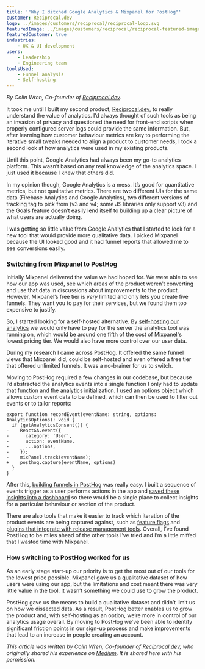 ```yaml
---
title: '"Why I ditched Google Analytics & Mixpanel for PostHog"'
customer: Reciprocal.dev
logo: ../images/customers/reciprocal/reciprocal-logo.svg
featuredImage: ../images/customers/reciprocal/reciprocal-featured-image.png
featuredCustomer: true
industries:
    - UX & UI development
users:
    - Leadership
    - Engineering team
toolsUsed:
    - Funnel analysis
    - Self-hosting
---
```

_By Colin Wren, Co-founder of [Reciprocal.dev](https://reciprocal.dev/)._

It took me until I built my second product, [Reciprocal.dev](https://reciprocal.dev/), to really understand the value of analytics. I’d always thought of such tools as being an invasion of privacy and questioned the need for front-end scripts when properly configured server logs could provide the same information. But, after learning how customer behaviour metrics are key to performing the iterative small tweaks needed to align a product to customer needs, I took a second look at how analytics were used in my existing products.

Until this point, Google Analytics had always been my go-to analytics platform. This wasn’t based on any real knowledge of the analytics space. I just used it because I knew that others did.

In my opinion though, Google Analytics is a mess. It’s good for quantitative metrics, but not qualitative metrics. There are two different UIs for the same data (Firebase Analytics and Google Analytics), two different versions of tracking tag to pick from (v3 and v4; some JS libraries only support v3) and the Goals feature doesn’t easily lend itself to building up a clear picture of what users are actually doing.

<BorderWrapper>
    <Quote
        imageSource="/images/customers/colin.png"
        size="md"
        name="Colin Wren"
        title="Co-founder, Reciprocal.dev"
        quote={`“I’ve found PostHog to be miles ahead of the other tools I’ve tried and I’m a little miffed that I didn’t find it straight away and wasted time with Mixpanel.”`}
    />
</BorderWrapper>

I was getting so little value from Google Analytics that I started to look for a new tool that would provide more qualitative data. I picked Mixpanel because the UI looked good and it had funnel reports that allowed me to see conversions easily.

### Switching from Mixpanel to PostHog
Initially Mixpanel delivered the value we had hoped for. We were able to see how our app was used, see which areas of the product weren’t converting and use that data in discussions about improvements to the product. However, Mixpanel’s free tier is _very_ limited and only lets you create five funnels. They want you to pay for their services, but we found them too expensive to justify. 

So, I started looking for a self-hosted alternative. By [self-hosting our analytics](https://posthog.com/docs/self-host) we would only have to pay for the server the analytics tool was running on, which would be around one fifth of the cost of Mixpanel's lowest pricing tier. We would also have more control over our user data. 

During my research I came across PostHog. It offered the same funnel views that Mixpanel did, could be self-hosted and even offered a free tier that offered unlimited funnels. It was a no-brainer for us to switch.

Moving to PostHog required a few changes in our codebase, but because I’d abstracted the analytics events into a single function I only had to update that function and the analytics initialization. I used an options object which allows custom event data to be defined, which can then be used to filter out events or to tailor reports:

```
export function recordEvent(eventName: string, options: AnalyticsOptions): void {
  if (getAnalyticsConsent()) {
-    ReactGA.event({
-      category: 'User',
-      action: eventName,
-      ...options,
-    });
-    mixPanel.track(eventName);
+    posthog.capture(eventName, options)
  }
}
```

After this, [building funnels in PostHog](https://posthog.com/docs/user-guides/funnels) was really easy. I built a sequence of events trigger as a user performs actions in the app and [saved these insights into a dashboard](https://posthog.com/docs/user-guides/dashboards) so there would be a single place to collect insights for a particular behaviour or section of the product.

There are also tools that make it easier to track which iteration of the product events are being captured against, such as [feature flags](https://posthog.com/docs/user-guides/feature-flags) and [plugins that integrate with release management tools](https://posthog.com/integrations). Overall, I’ve found PostHog to be miles ahead of the other tools I’ve tried and I’m a little miffed that I wasted time with Mixpanel.

<BorderWrapper>
    <Quote
        imageSource="/images/customers/colin.png"
        size="md"
        name="Colin Wren"
        title="Co-founder, Reciprocal.dev"
        quote={`“PostHog better enables us to grow our product and, with self-hosting, we're more in control of our analytics usage overall.”`}
    />
</BorderWrapper>

### How switching to PostHog worked for us
As an early stage start-up our priority is to get the most out of our tools for the lowest price possible. Mixpanel gave us a qualitative dataset of how users were using our app, but the limitations and cost meant there was very little value in the tool. It wasn’t something we could use to grow the product.

PostHog gave us the means to build a qualitative dataset and didn’t limit us on how we dissected data. As a result, PostHog better enables us to grow the product and, with self-hosting as an option, we’re more in control of our analytics usage overall. By moving to PostHog we’ve been able to identify significant friction points in our sign-up process and make improvements that lead to an increase in people creating an account.

_This article was written by Colin Wren, Co-founder of [Reciprocal.dev](https://reciprocal.dev/), who originally shared his experience on [Medium](https://colinwren.medium.com/why-i-ditched-google-analytics-mixpanel-for-posthog-841fa77bb8cb). It is shared here with his permission._

